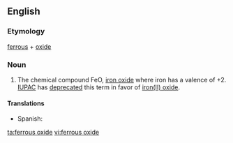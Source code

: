 ==English==

===Etymology===
[[ferrous]] + [[oxide]]

===Noun===
{{en-noun|head=[[ferrous]] [[oxide]]|-}}
{{wikipedia}}

# {{label|en|chemistry}} The chemical compound FeO, [[iron oxide]] where iron has a valence of +2. [[IUPAC]] has [[deprecated]] this term in favor of [[iron(II) oxide]].

====Translations====
{{trans-top|chemical compound}}
* Spanish: {{t|es|óxido ferroso|m}}
{{trans-mid}}
{{trans-bottom}}

[[ta:ferrous oxide]]
[[vi:ferrous oxide]]